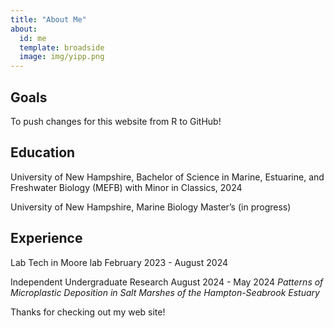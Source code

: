 ```yaml
---
title: "About Me"
about:
  id: me
  template: broadside
  image: img/yipp.png
---
```


::: {#me}
## Goals

To push changes for this website from R to GitHub!

## Education

University of New Hampshire, Bachelor of Science in Marine, Estuarine, and Freshwater Biology (MEFB) with Minor in Classics, 2024

University of New Hampshire, Marine Biology Master’s (in progress)

## Experience

Lab Tech in Moore lab February 2023 - August 2024

Independent Undergraduate Research August 2024 - May 2024 *Patterns of Microplastic Deposition in Salt Marshes of the Hampton-Seabrook Estuary*
:::

Thanks for checking out my web site!
